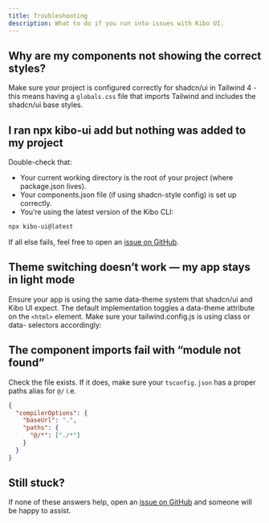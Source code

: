 ```yaml
---
title: Troubleshooting
description: What to do if you run into issues with Kibo UI.
---
```


## Why are my components not showing the correct styles?

Make sure your project is configured correctly for shadcn/ui in Tailwind 4 - this means having a `globals.css` file that imports Tailwind and includes the shadcn/ui base styles.

## I ran npx kibo-ui add but nothing was added to my project

Double-check that:

- Your current working directory is the root of your project (where package.json lives).
- Your components.json file (if using shadcn-style config) is set up correctly.
- You’re using the latest version of the Kibo CLI:

```bash
npx kibo-ui@latest
```

If all else fails, feel free to open an [issue on GitHub](https://github.com/haydenbleasel/kibo/issues).

## Theme switching doesn’t work — my app stays in light mode

Ensure your app is using the same data-theme system that shadcn/ui and Kibo UI expect. The default implementation toggles a data-theme attribute on the `<html>` element. Make sure your tailwind.config.js is using class or data- selectors accordingly:

## The component imports fail with “module not found”

Check the file exists. If it does, make sure your `tsconfig.json` has a proper paths alias for `@/` i.e.

```json
{
  "compilerOptions": {
    "baseUrl": ".",
    "paths": {
      "@/*": ["./*"]
    }
  }
}
```

## Still stuck?

If none of these answers help, open an [issue on GitHub](https://github.com/haydenbleasel/kibo/issues) and someone will be happy to assist.

